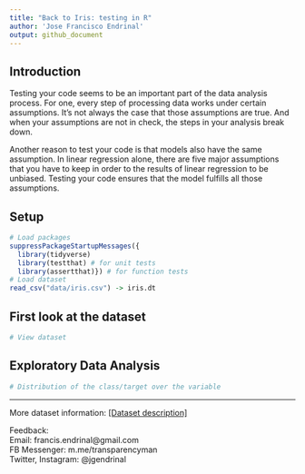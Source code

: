 ```yaml
---
title: "Back to Iris: testing in R"
author: 'Jose Francisco Endrinal'
output: github_document
---
```


## Introduction

Testing your code seems to be an important part of the data analysis process. For one, every step of processing data works under certain assumptions. It's not always the case that those assumptions are true. And when your assumptions are not in check, the steps in your analysis break down.  

Another reason to test your code is that models also have the same assumption. In linear regression alone, there are five major assumptions that you have to keep in order to the results of linear regression to be unbiased. Testing your code ensures that the model fulfills all those assumptions.  

## Setup

```r
# Load packages
suppressPackageStartupMessages({
  library(tidyverse)
  library(testthat) # for unit tests
  library(assertthat)}) # for function tests
# Load dataset
read_csv("data/iris.csv") -> iris.dt
```

## First look at the dataset

```r
# View dataset
```


## Exploratory Data Analysis

```r
# Distribution of the class/target over the variable

```





***
More dataset information: [[Dataset description]](link to website)  

Feedback:  
Email: francis.endrinal@gmail.com  
FB Messenger: m.me/transparencyman  
Twitter, Instagram: @jgendrinal
